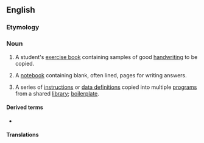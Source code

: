 ==English==

===Etymology===
{{compound|en|copy|book}}

===Noun===
{{wikipedia}}
{{en-noun}}

# A student's [[exercise book]] containing samples of good [[handwriting]] to be copied.
# {{lb|en|Quebec|_|English}} A [[notebook]] containing blank, often lined, pages for writing answers.
# {{lb|en|computing}} A series of [[instruction]]s or [[data definition]]s copied into multiple [[program]]s from a shared [[library]]; [[boilerplate]].

====Derived terms====
* {{l|en|blot one's copybook}}

====Translations====
{{trans-see|student's exercise book|exercise book}}